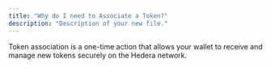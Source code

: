 ```yaml
---
title: "Why do I need to Associate a Token?"
description: "Description of your new file."
---
```


Token association is a one-time action that allows your wallet to receive and manage new tokens securely on the Hedera network.